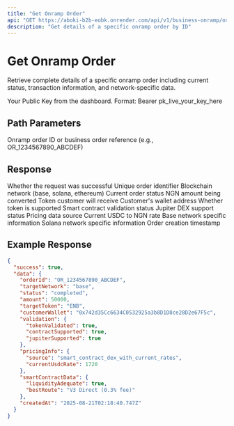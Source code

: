 ```yaml
---
title: "Get Onramp Order"
api: "GET https://aboki-b2b-eobk.onrender.com/api/v1/business-onramp/orders/{orderId}"
description: "Get details of a specific onramp order by ID"
---
```


# Get Onramp Order

Retrieve complete details of a specific onramp order including current status, transaction information, and network-specific data.

<ParamField header="Authorization" type="string" required>
  Your Public Key from the dashboard. Format: Bearer pk_live_your_key_here
</ParamField>

## Path Parameters

<ParamField path="orderId" type="string" required>
  Onramp order ID or business order reference (e.g., OR_1234567890_ABCDEF)
</ParamField>

## Response

<ResponseField name="success" type="boolean">
  Whether the request was successful
</ResponseField>

<ResponseField name="data" type="object">
  <ResponseField name="orderId" type="string">
    Unique order identifier
  </ResponseField>
  <ResponseField name="targetNetwork" type="string">
    Blockchain network (base, solana, ethereum)
  </ResponseField>
  <ResponseField name="status" type="string">
    Current order status
  </ResponseField>
  <ResponseField name="amount" type="number">
    NGN amount being converted
  </ResponseField>
  <ResponseField name="targetToken" type="string">
    Token customer will receive
  </ResponseField>
  <ResponseField name="customerWallet" type="string">
    Customer's wallet address
  </ResponseField>
  <ResponseField name="validation" type="object">
    <ResponseField name="tokenValidated" type="boolean">
      Whether token is supported
    </ResponseField>
    <ResponseField name="contractSupported" type="boolean">
      Smart contract validation status
    </ResponseField>
    <ResponseField name="jupiterSupported" type="boolean">
      Jupiter DEX support status
    </ResponseField>
  </ResponseField>
  <ResponseField name="pricingInfo" type="object">
    <ResponseField name="source" type="string">
      Pricing data source
    </ResponseField>
    <ResponseField name="currentUsdcRate" type="number">
      Current USDC to NGN rate
    </ResponseField>
  </ResponseField>
  <ResponseField name="smartContractData" type="object">
    Base network specific information
  </ResponseField>
  <ResponseField name="jupiterData" type="object">
    Solana network specific information
  </ResponseField>
  <ResponseField name="createdAt" type="string">
    Order creation timestamp
  </ResponseField>
</ResponseField>

## Example Response

```json
{
  "success": true,
  "data": {
    "orderId": "OR_1234567890_ABCDEF",
    "targetNetwork": "base",
    "status": "completed",
    "amount": 50000,
    "targetToken": "ENB",
    "customerWallet": "0x742d35Cc6634C0532925a3b8D1D8ce28D2e67F5c",
    "validation": {
      "tokenValidated": true,
      "contractSupported": true,
      "jupiterSupported": true
    },
    "pricingInfo": {
      "source": "smart_contract_dex_with_current_rates",
      "currentUsdcRate": 1720
    },
    "smartContractData": {
      "liquidityAdequate": true,
      "bestRoute": "V3 Direct (0.3% fee)"
    },
    "createdAt": "2025-08-21T02:18:40.747Z"
  }
}
